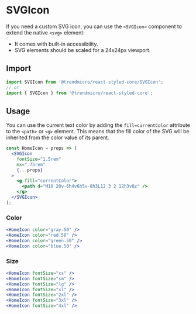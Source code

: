 
# SVGIcon

If you need a custom SVG icon, you can use the `<SVGIcon>` component to extend the native `<svg>` element:

* It comes with built-in accessibility.
* SVG elements should be scaled for a 24x24px viewport.

## Import

```js
import SVGIcon from '@trendmicro/react-styled-core/SVGIcon';
// or
import { SVGIcon } from '@trendmicro/react-styled-core';
```

## Usage

You can use the current text color by adding the `fill=currentColor` attribute to the `<path>` or `<g>` element. This means that the fill color of the SVG will be inherited from the color value of its parent.

```jsx readonly
const HomeIcon = props => (
  <SVGIcon
    fontSize="1.5rem"
    mx=".75rem"
    {...props}
  >
    <g fill="currentColor">
      <path d="M10 20v-6h4v6h5v-8h3L12 3 2 12h3v8z" />
    </g>
  </SVGIcon>
);
```

### Color

<HomeIcon color="gray.50" />
<HomeIcon color="red.50" />
<HomeIcon color="green.50" />
<HomeIcon color="blue.50" />

```jsx readonly
<HomeIcon color="gray.50" />
<HomeIcon color="red.50" />
<HomeIcon color="green.50" />
<HomeIcon color="blue.50" />
```

### Size

<HomeIcon fontSize="xs" />
<HomeIcon fontSize="sm" />
<HomeIcon fontSize="lg" />
<HomeIcon fontSize="xl" />
<HomeIcon fontSize="2xl" />
<HomeIcon fontSize="3xl" />
<HomeIcon fontSize="4xl" />

```jsx readonly
<HomeIcon fontSize="xs" />
<HomeIcon fontSize="sm" />
<HomeIcon fontSize="lg" />
<HomeIcon fontSize="xl" />
<HomeIcon fontSize="2xl" />
<HomeIcon fontSize="3xl" />
<HomeIcon fontSize="4xl" />
```
